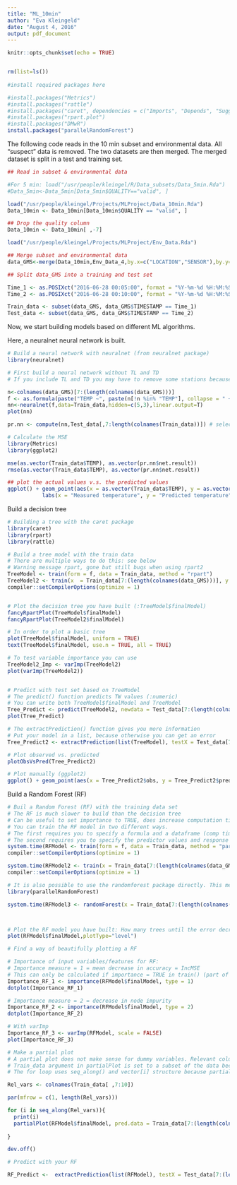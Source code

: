 ```yaml
---
title: "ML_10min"
author: "Eva Kleingeld"
date: "August 4, 2016"
output: pdf_document
---
```

  
```r
knitr::opts_chunk$set(echo = TRUE)


rm(list=ls())
  
#install required packages here

#install.packages("Metrics")
#install.packages("rattle")
#install.packages("caret", dependencies = c("Imports", "Depends", "Suggests"))
#install.packages("rpart.plot")
#install.packages("DMwR")
install.packages("parallelRandomForest")
```


The following code reads in the 10 min subset and environmental data. 
All "suspect" data is removed.
The two datasets are then merged.
The merged dataset is split in a test and training set. 

```r
## Read in subset & environmental data

#For 5 min: load("/usr/people/kleingel/R/Data_subsets/Data_5min.Rda")
#Data_5min<-Data_5min[Data_5min$QUALITY=="valid", ]

load("/usr/people/kleingel/Projects/MLProject/Data_10min.Rda")
Data_10min <- Data_10min[Data_10min$QUALITY == "valid", ]

## Drop the quality column
Data_10min <- Data_10min[ ,-7]

load("/usr/people/kleingel/Projects/MLProject/Env_Data.Rda")

## Merge subset and environmental data
data_GMS<-merge(Data_10min,Env_Data_4,by.x=c("LOCATION","SENSOR"),by.y=c("MISD","SENSOR"))

## Split data_GMS into a training and test set

Time_1 <- as.POSIXct("2016-06-28 00:05:00", format = "%Y-%m-%d %H:%M:%S", tz = "GMT")
Time_2 <- as.POSIXct("2016-06-28 00:10:00", format = "%Y-%m-%d %H:%M:%S", tz = "GMT")  

Train_data <- subset(data_GMS, data_GMS$TIMESTAMP == Time_1) 
Test_data <- subset(data_GMS, data_GMS$TIMESTAMP == Time_2)

```

Now, we start building models based on different ML algorithms. 



Here, a neuralnet neural network is built. 
```r

# Build a neural network with neuralnet (from neuralnet package)
library(neuralnet)

# First build a neural network without TL and TD
# If you include TL and TD you may have to remove some stations because these variables can be NA -> then NN won't run

n<-colnames(data_GMS)[7:(length(colnames(data_GMS)))]
f <- as.formula(paste("TEMP ~", paste(n[!n %in% "TEMP"], collapse = " + ")))
nn<-neuralnet(f,data=Train_data,hidden=c(5,3),linear.output=T)
plot(nn)

pr.nn <- compute(nn,Test_data[,7:length(colnames(Train_data))]) # select only relevant variables

# Calculate the MSE
library(Metrics)
library(ggplot2)

mse(as.vector(Train_data$TEMP), as.vector(pr.nn$net.result))
rmse(as.vector(Train_data$TEMP), as.vector(pr.nn$net.result))

## plot the actual values v.s. the predicted values
ggplot() + geom_point(aes(x = as.vector(Train_data$TEMP), y = as.vector(pr.nn$net.result))) +
           labs(x = "Measured temperature", y = "Predicted temperature")

```


Build a decision tree
```r
# Building a tree with the caret package
library(caret)
library(rpart)
library(rattle)

# Build a tree model with the train data
# There are multiple ways to do this: see below
# Warning message rpart, gone but still bugs when using rpart2
TreeModel <- train(form = f, data = Train_data, method = "rpart")
TreeModel2 <- train(x  = Train_data[7:(length(colnames(data_GMS)))], y = Train_data$TEMP, method = "rpart")
compiler::setCompilerOptions(optimize = 1)


# Plot the decision tree you have built (:TreeModel$finalModel)
fancyRpartPlot(TreeModel$finalModel)
fancyRpartPlot(TreeModel2$finalModel)

# In order to plot a basic tree
plot(TreeModel$finalModel, uniform = TRUE)
text(TreeModel$finalModel, use.n = TRUE, all = TRUE)

# To test variable importance you can use
TreeModel2_Imp <- varImp(TreeModel2)
plot(varImp(TreeModel2))


# Predict with test set based on TreeModel
# The predict() function predicts TW values (:numeric)
# You can write both TreeModel$finalModel and TreeModel
Tree_Predict <- predict(TreeModel2, newdata = Test_data[7:(length(colnames(data_GMS)))])
plot(Tree_Predict)

# The extractPrediction() function gives you more information
# Put your model in a list, because otherwise you can get an error
Tree_Predict2 <- extractPrediction(list(TreeModel), testX = Test_data[7:(length(colnames(data_GMS)))])

# Plot observed vs. predicted 
plotObsVsPred(Tree_Predict2)

# Plot manually (ggplot2) 
ggplot() + geom_point(aes(x = Tree_Predict2$obs, y = Tree_Predict2$pred))

```

Build a Random Forest (RF)
``` r
# Buil a Random Forest (RF) with the training data set
# The RF is much slower to build than the decision tree
# Can be useful to set importance to TRUE, does increase computation time
# You can train the RF model in two different ways.
# The first requires you to specify a formula and a dataframe (comp time: 220.6 seconds)
# The second requires you to specify the predictor values and response variable (comp time: 219.5 seconds)
system.time(RFModel <- train(form = f, data = Train_data, method = "parRF", importance = TRUE))
compiler::setCompilerOptions(optimize = 1)

system.time(RFModel2 <- train(x = Train_data[7:(length(colnames(data_GMS)))], y = Train_data$TEMP, method = "parRF", importance = TRUE))
compiler::setCompilerOptions(optimize = 1)

# It is also possible to use the randomforest package directly. This method can also use the two different ways
library(parallelRandomForest)

system.time(RFModel3 <- randomForest(x = Train_data[7:(length(colnames(data_GMS)))], y = Train_data$TEMP))



# Plot the RF model you have built: How many trees until the error decreases? 
plot(RFModel$finalModel,plotType="level")

# Find a way of beautifully plotting a RF

# Importance of input variables/features for RF:
# Importance measure = 1 = mean decrease in accuracy = IncMSE
# This can only be calculated if importance = TRUE in train() (part of RandomForest package)
Importance_RF_1 <- importance(RFModel$finalModel, type = 1)
dotplot(Importance_RF_1)

# Importance measure = 2 = decrease in node impurity
Importance_RF_2 <- importance(RFModel$finalModel, type = 2)
dotplot(Importance_RF_2)

# With varImp
Importance_RF_3 <- varImp(RFModel, scale = FALSE)
plot(Importance_RF_3)

# Make a partial plot
# A partial plot does not make sense for dummy variables. Relevant columns are 7 until 10. Partial plots are only made for relevant columns. 
# Train_data argument in partialPlot is set to a subset of the data because partialPlot cannot handle NA. But because f excludes columns up until Train_data[ ,7] this should not pose a problem
# The for loop uses seq_along() and vector[i] structure because partialPlot throws an error otherwise

Rel_vars <- colnames(Train_data[ ,7:10])

par(mfrow = c(1, length(Rel_vars)))

for (i in seq_along(Rel_vars)){
  print(i)
  partialPlot(RFModel$finalModel, pred.data = Train_data[7:(length(colnames(data_GMS)))], x.var = Rel_vars[i], xlab = Rel_vars[i], ylab = "Model predicted temperature", main = paste("Partial plot of", Rel_vars[i]))
  
}

dev.off()

# Predict with your RF

RF_Predict <-  extractPrediction(list(RFModel), testX = Test_data[7:(length(colnames(data_GMS)))])



```





